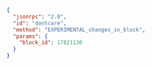```json
{
  "jsonrpc": "2.0",
  "id": "dontcare",
  "method": "EXPERIMENTAL_changes_in_block",
  "params": {
    "block_id": 17821130
  }
}
```
